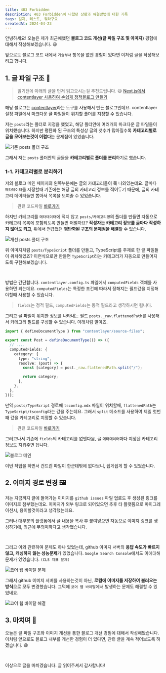 ```yaml
---
title: 403 Forbidden
description: 403 Forbidden이 나왔던 상황과 해결방법에 대한 기록
tags: 일지, 테스트, 뭐라구요
createdAt: 2024-04-23
---
```


안녕하세요! 오늘은 제가 최근에했던 **블로그 코드 개선(글 파일 구조 및 이미지)** 경험에 대해서 작성해보겠습니다. 😃

앞으로도 블로그 코드 내에서 `기술부채` 항목을 없앤 경험이 있다면 이처럼 글을 작성해보려고 합니다.

## 1. 글 파일 구조 📜

> 읽기전에 아래의 글을 먼저 읽고오시는걸 추천드립니다. 😃
> [Next.js에서 contentlayer 사용하여 손쉽게 정적블로그 만들기](https://yiyb-blog.vercel.app/posts/nextjs-contentlayer-blog)

해당 블로그는 [contentlayer](https://contentlayer.dev)라는 도구를 사용해서 만든 블로그인데요. contentlayer 설정 파일에서 마크다운 글 파일들이 위치할 폴더를 지정할 수 있습니다.

저는 `posts`라는 폴더로 지정을 했었고, 해당 폴더안에 여러개의 마크다운 글 파일들이 위치했습니다. 하지만 평탄화 된 구조의 특성상 글의 갯수가 많아질수록 **카테고리별로 글을 모아보는것이 어렵다**는 문제점이 있었습니다.

![기존 posts 폴더 구조](/images/posts/blog/improve-posts-directory-and-images/original-posts-directory.png)

그래서 저는 `posts` 폴더안의 글들을 **카테고리별로 폴더를 분리**하기로 했습니다.

### 1-1. 카테고리별로 분리하기

저의 블로그 메인 페이지의 왼쪽부분에는 글의 카테고리들이 쭉 나와있는데요. 글마다 `메타데이터`를 지정할때 기존에는 해당 글의 카테고리 정보를 적어두기 때문에, 글의 카테고리 데이터들만 뽑아서 목록을 보여줄 수 있었습니다.

> 관련 코드파일 [바로가기](https://github.com/yiyb0603/yiyb-blog/blob/develop/src/utils/contentlayer/index.ts)

하지만 카테고리를 `메타데이터`에 적지 않고 `posts/카테고리명`의 폴더를 만들면 자동으로 카테고리 목록에 포함되도록 만들면 어떨까요? **작성자는 카테고리 정보를 글마다 작성하지 않아도 되고**, 위에서 언급했던 **평탄화된 구조의 문제점을 해결**할 수 있습니다.

![개선 posts 폴더 구조](/images/posts/blog/improve-posts-directory-and-images/improve-posts-directory.png)

위 이미지처럼 `posts/TypeScript` 폴더를 만들고, TypeScript를 주제로 한 글 파일들이 위치해있죠? 이런식으로만 만들면 `TypeScript`라는 카테고리가 자동으로 만들어지도록 구현해보겠습니다.

<br />

방법은 간단합니다. `contentlayer.config.ts` 파일에서 `computedFields` 객체를 사용하면 되는데요. `computedFields`는 특정한 조건에 따라서 정해지는 필드값을 지정해야할때 사용할 수 있습니다.

> `fields`는 정적 필드, `computedFields`는 동적 필드라고 생각하시면 됩니다.

그리고 글 파일이 위치한 정보를 나타내는 필드 `posts._raw.flattenedPath`를 사용해서 카테고리 필드를 구성할 수 있습니다. 아래처럼 말이죠.

```typescript
import { defineDocumentType } from "contentlayer/source-files";

export const Post = defineDocumentType(() => ({
  // ....
  computedFields: {
    category: {
      type: "string",
      resolve: (post) => {
        const [category] = post._raw.flattenedPath.split("/");

        return category;
      },
    },
  },
}));
```

만약 `posts/TypeScript` 경로에 `tsconfig.mdx` 파일이 위치할때, `flattenedPath`는 `TypeScript/tsconfig`라는 값을 주는데요. 그래서 `split` 메소드를 사용하여 제일 첫번째 값을 카테고리로 지정할 수 있습니다.

> 관련 코드파일 [바로가기](https://github.com/yiyb0603/yiyb-blog/blob/develop/contentlayer.config.ts)

그러고나서 기존에 `fields`의 카테고리를 없앤다음, 글 `메타데이터`마다 지정된 카테고리 정보도 지워주면 됩니다.

![블로그 메인](/images/posts/blog/improve-posts-directory-and-images/blog-main.png)

이번 작업을 하면서 건드린 파일이 한군데밖에 없다보니, 쉽게쉽게 할 수 있었습니다.

## 2. 이미지 경로 변경 🖼️

저는 지금까지 글에 들어가는 이미지를 `github issues` 파일 업로드 후 생성된 링크를 이미지로 첨부했는데요. 이미지가 외부 링크로 되어있으면 추후 타 플랫폼으로 마이그레이션시, 용이할것이라고 생각했는데요.

그러나 대부분의 플랫폼에서 글 내용을 복사 후 붙여넣으면 자동으로 이미지 링크를 생성하기에, 최근에 무의미하다고 생각했습니다.

<br />

그리고 이와 관련하여 문제도 하나 있었는데, github 이미지 서버의 **응답 속도가 빠르지 않고, 캐싱하지 않는 성능문제**가 있었습니다. `Google Search Console`에서도 이에대해 문제가 있었습니다. `(CLS 지표 문제)`

![코어 웹 바이탈 문제](/images/posts/blog/improve-posts-directory-and-images/core-web-vital-issue.png)

그래서 github 이미지 서버를 사용하는것이 아닌, **로컬에 이미지를 저장하여 불러오는 방식**으로 모두 변경했습니다. 그덕에 `코어 웹 바이탈`에서 발생하는 문제도 해결할 수 있었네요.

![코어 웹 바이탈 해결](/images/posts/blog/improve-posts-directory-and-images/core-web-vital-solved.png)

## 3. 마치며 📌

오늘은 글 파일 구조와 이미지 개선을 통한 블로그 개선 경험에 대해서 작성해봤습니다. 이처럼 앞으로도 블로그 내부를 개선한 경험이 더 있다면, 관련 글을 계속 적어보도록 하겠습니다. 😃

<br />

이상으로 글을 마치겠습니다. 글 읽어주셔서 감사합니다!

